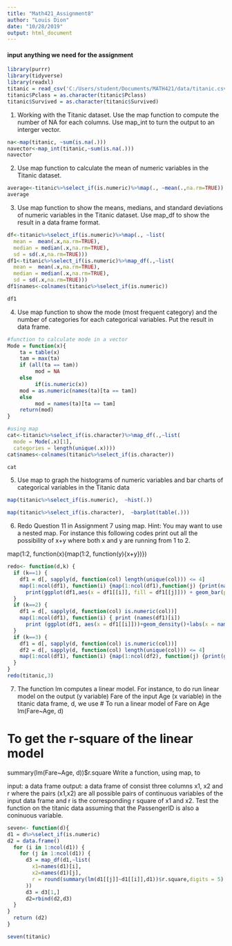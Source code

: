 ```yaml
---
title: "Math421_Assignment8"
author: "Louis Dion"
date: "10/28/2019"
output: html_document
---
```

#### input anything we need for the assignment
```r
library(purrr)
library(tidyverse)
library(readxl)
titanic = read_csv('C:/Users/student/Documents/MATH421/data/titanic.csv')
titanic$Pclass = as.character(titanic$Pclass)
titanic$Survived = as.character(titanic$Survived)
```


1. Working with the Titanic dataset. Use the map function to compute the number of NA for each columns. Use map_int to turn the output to an interger vector.
```r
na<-map(titanic, ~sum(is.na(.)))
navector<-map_int(titanic,~sum(is.na(.)))
navector
```

2. Use map function to calculate the mean of numeric variables in the Titanic dataset.
```r
average<-titanic%>%select_if(is.numeric)%>%map(., ~mean(.,na.rm=TRUE))
average
```

3. Use map function to show the means, medians, and standard deviations of numeric variables in the Titanic dataset. Use map_df to show the result in a data frame format.
```r
df<-titanic%>%select_if(is.numeric)%>%map(., ~list(
  mean =  mean(.x,na.rm=TRUE),
  median = median(.x,na.rm=TRUE),
  sd = sd(.x,na.rm=TRUE)))
df1<-titanic%>%select_if(is.numeric)%>%map_df(.,~list(
  mean =  mean(.x,na.rm=TRUE),
  median = median(.x,na.rm=TRUE),
  sd = sd(.x,na.rm=TRUE))) 
df1$names<-colnames(titanic%>%select_if(is.numeric))

df1
```

4. Use map function to show the mode (most frequent category) and the number of categories for each categorical variables. Put the result in data frame.
```r
#function to calculate mode in a vector
Mode = function(x){
    ta = table(x)
    tam = max(ta)
    if (all(ta == tam))
         mod = NA
    else
         if(is.numeric(x))
    mod = as.numeric(names(ta)[ta == tam])
    else
         mod = names(ta)[ta == tam]
    return(mod)
}

#using map
cat<-titanic%>%select_if(is.character)%>%map_df(.,~list(
  mode = Mode(.x)[1],
  categories = length(unique(.x))))
cat$names<-colnames(titanic%>%select_if(is.character))

cat

```

5. Use map to graph the histograms of numeric variables and bar charts of categorical variables in the Titanic data
```r
map(titanic%>%select_if(is.numeric),  ~hist(.))
```
```r
map(titanic%>%select_if(is.character),  ~barplot(table(.)))
```

6. Redo Question 11 in Assignment 7 using map. Hint: You may want to use a nested map. For instance this following codes print out all the possibility of x+y where both x and y are running from 1 to 2.

map(1:2, function(x){map(1:2, function(y){x+y})})
```r
redo<- function(d,k) {
  if (k==1) {
    df1 = d[, sapply(d, function(col) length(unique(col))) <= 4]
    map(1:ncol(df1), function(i) {map(1:ncol(df1),function(j) {print(names(df1)[c(i,j)])
      print(ggplot(df1,aes(x = df1[[i]], fill = df1[[j]])) + geom_bar(position = 'dodge')+labs(x = names(df1)[[i]], fill = names(df1)[[j]]))})})
  }
  if (k==2) {
    df1 = d[, sapply(d, function(col) is.numeric(col))]  
    map(1:ncol(df1), function(i) { print (names(df1)[i])
      print (ggplot(df1, aes(x = df1[[i]]))+geom_density()+labs(x = names(df1)[[i]]))})
  }
  if (k==3) {
    df1 = d[, sapply(d, function(col) is.numeric(col))]
    df2 = d[, sapply(d, function(col) length(unique(col))) <= 4]
    map(1:ncol(df1), function(i) {map(1:ncol(df2), function(j) {print(ggplot(data=df1,aes(x = df1[[i]]))+geom_density(data = df2, aes(col = df2[[j]]))+labs(x = names(df1)[[i]], col = names(df2)[[j]]))})})
  }
}
redo(titanic,3)
```


7. The function lm computes a linear model. For instance, to do run linear model on the output (y variable) Fare of the input Age (x variable) in the titanic data frame, d, we use
# To run a linear model of Fare on Age
lm(Fare~Age, d)

# To get the r-square of the linear model
summary(lm(Fare~Age, d))$r.square
Write a function, using map, to

input: a data frame
output: a data frame of consist three columns x1, x2 and r where the pairs (x1,x2) are all possible pairs of continuous variables of the input data frame and r is the corresponding r square of x1 and x2. Test the function on the titanic data assuming that the PassengerID is also a coninuous variable.

```r

seven<- function(d){
d1 = d%>%select_if(is.numeric)
d2 = data.frame() 
  for (i in 1:ncol(d1)) {
    for (j in 1:ncol(d1)) {
      d3 = map_df(d1,~list(
        x1=names(d1)[i],
        x2=names(d1)[j],
        r = round(summary(lm(d1[[j]]~d1[[i]],d1))$r.square,digits = 5)
      ))
      d3 = d3[1,]
      d2=rbind(d2,d3)
  }
} 
  return (d2)
}

seven(titanic)



```

